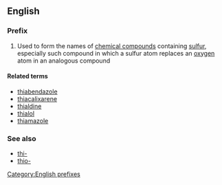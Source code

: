 {{also|thìa|thia}}
==English==

===Prefix===
{{head|en|prefixes}}

# Used to form the names of [[chemical compound]]s containing [[sulfur]], especially such compound in which a sulfur atom replaces an [[oxygen]] atom in an analogous compound

====Related terms====
*[[thiabendazole]]
*[[thiacalixarene]]
*[[thialdine]]
*[[thialol]]
*[[thiamazole]]

===See also===
*[[thi-]]
*[[thio-]]

[[Category:English prefixes]]